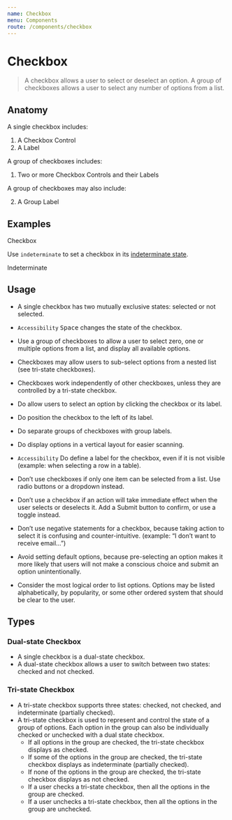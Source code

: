 ```yaml
---
name: Checkbox
menu: Components
route: /components/checkbox
---
```



# Checkbox

> A checkbox allows a user to select or deselect an option. A group of checkboxes allows a user to select any number of options from a list.

## Anatomy

A single checkbox includes:

1. A Checkbox Control
2. A Label

A group of checkboxes includes:

1. Two or more Checkbox Controls and their Labels

A group of checkboxes may also include:

2. A Group Label

## Examples

<Playground>
	<Checkbox description="Additional information about this checkbox.">Checkbox</Checkbox>
</Playground>

Use `indeterminate` to set a checkbox in its [indeterminate state](https://developer.mozilla.org/en-US/docs/Web/HTML/Element/input/checkbox#Indeterminate_state_checkboxes).

<Playground>
	<Checkbox
		description="This checkbox starts out in the indeterminate/mixed state."
		indeterminate
	>
		Indeterminate
	</Checkbox>
</Playground>

## Usage

- A single checkbox has two mutually exclusive states: selected or not selected.
- `Accessibility` <kbd>Space</kbd> changes the state of the checkbox.
- Use a group of checkboxes to allow a user to select zero, one or multiple options from a list, and display all available options.
- Checkboxes may allow users to sub-select options from a nested list (see tri-state checkboxes).
- Checkboxes work independently of other checkboxes, unless they are controlled by a tri-state checkbox.

- Do allow users to select an option by clicking the checkbox or its label.
- Do position the checkbox to the left of its label.
- Do separate groups of checkboxes with group labels.
- Do display options in a vertical layout for easier scanning.
- `Accessibility` Do define a label for the checkbox, even if it is not visible (example: when selecting a row in a table).

- Don’t use checkboxes if only one item can be selected from a list. Use radio buttons or a dropdown instead.
- Don’t use a checkbox if an action will take immediate effect when the user selects or deselects it. Add a Submit button to confirm, or use a toggle instead.
- Don’t use negative statements for a checkbox, because taking action to select it is confusing and counter-intuitive. (example: “I don’t want to receive email…”)

- Avoid setting default options, because pre-selecting an option makes it more likely that users will not make a conscious choice and submit an option unintentionally.
- Consider the most logical order to list options. Options may be listed alphabetically, by popularity, or some other ordered system that should be clear to the user.

## Types

### Dual-state Checkbox

- A single checkbox is a dual-state checkbox.
- A dual-state checkbox allows a user to switch between two states: checked and not checked.

### Tri-state Checkbox

- A tri-state checkbox supports three states: checked, not checked, and indeterminate (partially checked).
- A tri-state checkbox is used to represent and control the state of a group of options. Each option in the group can also be individually checked or unchecked with a dual state checkbox.
    - If all options in the group are checked, the tri-state checkbox displays as checked.
    - If some of the options in the group are checked, the tri-state checkbox displays as indeterminate (partially checked).
    - If none of the options in the group are checked, the tri-state checkbox displays as not checked.
    - If a user checks a tri-state checkbox, then all the options in the group are checked.
    - If a user unchecks a tri-state checkbox, then all the options in the group are unchecked.
